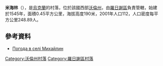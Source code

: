 {{coord|50|56|19|N|25|12|29|E|scale:30000|display=title}}

'''米海林'''（{{lang-uk|Михайлин}}），是[[烏克蘭|烏克蘭]]的村落，位於該國西部[[沃倫州|沃倫州]]，由[[羅日謝區|羅日謝區]]負責管轄，始建於1545年，面積0.45平方公里，海拔高度190米，2001年人口112，人口密度每平方公里248.89人。

==參考資料==
* [http://weather.in.ua/ua/volynskaja/15846 Погода в селі Михайлин] {{Wayback|url=http://weather.in.ua/ua/volynskaja/15846 |date=20111219103722 }}

[[Category:沃倫州村落|Category:沃倫州村落]]
[[Category:羅日謝區村落|Category:羅日謝區村落]]


{{Volyn-geo-stub}}